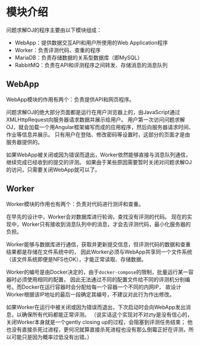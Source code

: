 # 模块介绍

问题求解OJ的程序主要由以下模块组成：

- WebApp：提供数据交互API和用户所使用的Web Application程序
- Worker：负责评测代码、查重的程序
- MariaDB：负责存储数据的关系型数据库（即MySQL）
- RabbitMQ：负责在API和评测程序之间转发、存储消息的消息队列

## WebApp

WebApp模块的作用有两个：负责提供API和网页程序。

问题求解OJ的绝大部分页面都是运行在用户浏览器上的，由JavaScript通过XMLHttpRequest向服务器请求数据并展示给用户。
用户第一次访问问题求解OJ，就会加载一个用Angular框架编写而成的应用程序，然后向服务器请求时间、作业等信息并展示。
只有用户在登陆、修改密码等设置时，这部分的页面才是由服务器提供的。

如果WebApp被关闭或因为错误而退出，Worker依然能够直接与消息队列通信，继续完成已经收到的提交的评测。
如果由于某些原因需要暂时关闭对问题求解OJ的访问，只需要关闭WebApp就可以了。

## Worker

Worker模块的作用也有两个：负责对代码进行测评和查重。

在早先的设计中，Worker会对数据库进行轮询，查找没有评测的代码。
现在的实现中，Worker只有接收到消息队列中的消息，才会去评测代码，最小化服务器的负担。

Worker能够与数据库进行通信，获取并更新提交信息，但评测代码的数据和查重结果都是存储在文件系统中的，
因此Worker必须与WebApp共享同一个文件系统（该文件系统即便是NFS也OK），才能正常读取、存储数据。

Worker的编号是由Docker决定的，由于`docker-compose`的限制，批量运行某一容器时必须使用相同的配置，
因此无法通过不同的配置文件给不同的评测机分别编号。而Docker在运行容器时会分配给每一个容器一个不同的内网IP，
故设计Worker根据该IP地址的最后一段确定其编号，不建议对此行为作出修改。

如果Worker在运行中被关闭或因为错误而退出，下次启动时会向WebApp发出消息，以确保所有代码都能正常评测。
（说实话这个实现对不对zty是没有信心的，关闭Worker本身就是一个gently closing up的过程，会阻塞到评测任务结束；
他也没有直接杀死过进程，更何况就算直接杀死进程也没有那么倒霉正好在评测，所以可能只是因为概率过低没有出错。）
